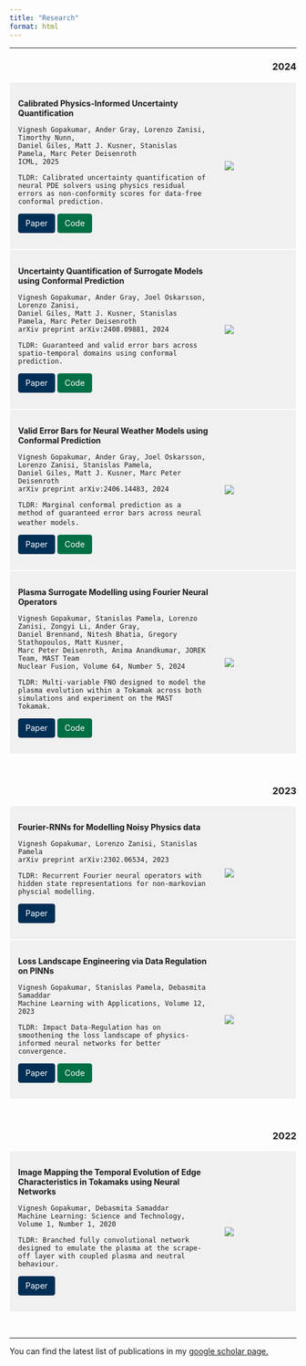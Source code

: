```yaml
---
title: "Research"
format: html
---
```

<style>
.btn {
  display: inline-block;
  padding: 6px 12px;
  margin-bottom: 0;
  font-size: 14px;
  font-weight: 400;
  line-height: 1.42857143;
  text-align: center;
  white-space: nowrap;
  vertical-align: middle;
  cursor: pointer;
  border: 1px solid transparent;
  border-radius: 4px;
  text-decoration: none;
}
.btn-paper {
  color: #fff;
  background-color: #002F56;
  border-color:  #002F56;
}
.btn-code {
  color: #fff;
  background-color: #006F45;
  border-color: #006F45;
}
.btn-presentation {
  color: #fff;
  background-color: #FCD12A;
  border-color: #FCD12A;
}

</style>


***

<div style="text-align: right;">
### 2024
</div>

::: {style="border: 1px solid white; padding: 1em; background-color: #f0f0f0; display: flex; align-items: center; gap: 2em;"}
::: {style="flex: 3;"}

**Calibrated Physics-Informed Uncertainty Quantification**

    Vignesh Gopakumar, Ander Gray, Lorenzo Zanisi, Timorthy Nunn,
    Daniel Giles, Matt J. Kusner, Stanislas Pamela, Marc Peter Deisenroth
    ICML, 2025
  `TLDR: Calibrated uncertainty quantification of neural PDE solvers using physics residual errors as non-conformity scores for data-free conformal prediction.` \

[<span class="btn btn-paper">Paper</span>](https://openreview.net/pdf?id=Z2uLBBck2X) [<span class="btn btn-code">Code</span>](https://github.com/gitvicky/CP-PRE)
:::
::: {style="flex: 1; max-width: 200px;"}
![](Images/jorek_pre.png){.lightbox style="cursor: pointer;"}
:::
:::

::: {style="border: 1px solid white; padding: 1em; background-color: #f0f0f0; display: flex; align-items: center; gap: 2em;"}
::: {style="flex: 3;"}

**Uncertainty Quantification of Surrogate Models using Conformal Prediction**

    Vignesh Gopakumar, Ander Gray, Joel Oskarsson, Lorenzo Zanisi,
    Daniel Giles, Matt J. Kusner, Stanislas Pamela, Marc Peter Deisenroth
    arXiv preprint arXiv:2408.09881, 2024
  `TLDR: Guaranteed and valid error bars across spatio-temporal domains using conformal prediction.` \

[<span class="btn btn-paper">Paper</span>](https://arxiv.org/abs/2408.09881) [<span class="btn btn-code">Code</span>](https://github.com/gitvicky/Spatio-Temporal-CP)
:::
::: {style="flex: 1; max-width: 200px;"}
![](Images/heatmap_cp.png){.lightbox style="cursor: pointer;"}
:::
:::

::: {style="border: 1px solid white; padding: 1em; background-color: #f0f0f0; display: flex; align-items: center; gap: 2em;"}
::: {style="flex: 3;"}
  **Valid Error Bars for Neural Weather Models using Conformal Prediction**

    Vignesh Gopakumar, Ander Gray, Joel Oskarsson, Lorenzo Zanisi, Stanislas Pamela, 
    Daniel Giles, Matt J. Kusner, Marc Peter Deisenroth
    arXiv preprint arXiv:2406.14483, 2024
  `TLDR: Marginal conformal prediction as a method of guaranteed error bars across neural weather models.` \ 

[<span class="btn btn-paper">Paper</span>](https://arxiv.org/abs/2406.14483) [<span class="btn btn-code">Code</span>](https://github.com/gitvicky/neural-lam-CP)
:::
::: {style="flex: 1; max-width: 200px;"}
![](Images/weather_cp.png){.lightbox style="cursor: pointer;"}
:::
:::

::: {style="border: 1px solid white; padding: 1em; background-color: #f0f0f0; display: flex; align-items: center; gap: 2em;"}
::: {style="flex: 3;"}
**Plasma Surrogate Modelling using Fourier Neural Operators**

    Vignesh Gopakumar, Stanislas Pamela, Lorenzo Zanisi, Zongyi Li, Ander Gray, 
    Daniel Brennand, Nitesh Bhatia, Gregory Stathopoulos, Matt Kusner, 
    Marc Peter Deisenroth, Anima Anandkumar, JOREK Team, MAST Team
    Nuclear Fusion, Volume 64, Number 5, 2024
  `TLDR: Multi-variable FNO designed to model the plasma evolution within a Tokamak across both simulations and experiment on the MAST Tokamak.` \

[<span class="btn btn-paper">Paper</span>](https://iopscience.iop.org/article/10.1088/1741-4326/ad313a/meta) [<span class="btn btn-code">Code</span>](https://github.com/Plasma-FNO)
:::

::: {style="flex: 1; max-width: 200px;"}
![](Images/fno_plasma.png){.lightbox style="cursor: pointer;"}
:::
:::

<br>


<div style="text-align: right;">
### 2023
</div>


::: {style="border: 1px solid white; padding: 1em; background-color: #f0f0f0; display: flex; align-items: center; gap: 2em;"}
::: {style="flex: 3;"}
**Fourier-RNNs for Modelling Noisy Physics data**

    Vignesh Gopakumar, Lorenzo Zanisi, Stanislas Pamela
    arXiv preprint arXiv:2302.06534, 2023
  `TLDR: Recurrent Fourier neural operators with hidden state representations for non-markovian physcial modelling.` \

[<span class="btn btn-paper">Paper</span>](https://arxiv.org/abs/2302.06534)
:::

::: {style="flex: 1; max-width: 200px;"}
![](Images/F_RNNs.png){.lightbox style="cursor: pointer;"}
:::

:::


::: {style="border: 1px solid white; padding: 1em; background-color: #f0f0f0; display: flex; align-items: center; gap: 2em;"}
::: {style="flex: 3;"}
**Loss Landscape Engineering via Data Regulation on PINNs**

    Vignesh Gopakumar, Stanislas Pamela, Debasmita Samaddar
    Machine Learning with Applications, Volume 12, 2023
  `TLDR: Impact Data-Regulation has on smoothening the loss landscape of physics-informed neural networks for better convergence.` 

[<span class="btn btn-paper">Paper</span>](https://www.sciencedirect.com/science/article/pii/S2666827023000178) [<span class="btn btn-code">Code</span>](https://github.com/gitvicky/Loss_Landscape_PINNs)

:::

::: {style="flex: 1; max-width: 200px;"}
![](Images/loss_landscape.png){.lightbox style="cursor: pointer;"}
:::
:::


<br>


<div style="text-align: right;">
### 2022
</div>

::: {style="border: 1px solid white; padding: 1em; background-color: #f0f0f0; display: flex; align-items: center; gap: 2em;"}
::: {style="flex: 3;"}
**Image Mapping the Temporal Evolution of Edge Characteristics in Tokamaks using Neural Networks**

    Vignesh Gopakumar, Debasmita Samaddar
    Machine Learning: Science and Technology, Volume 1, Number 1, 2020
  `TLDR: Branched fully convolutional network designed to emulate the plasma at the scrape-off layer with coupled plasma and neutral behaviour.` \

[<span class="btn btn-paper">Paper</span>](https://iopscience.iop.org/article/10.1088/2632-2153/ab5639/meta) 
:::

::: {style="flex: 1; max-width: 200px;"}
![](Images/solps_cnn.png){.lightbox style="cursor: pointer;"}
:::
:::

<br>

***

You can find the latest list of publications in my [google scholar page.](https://scholar.google.com/citations?user=NQtqemwAAAAJ&hl=en)